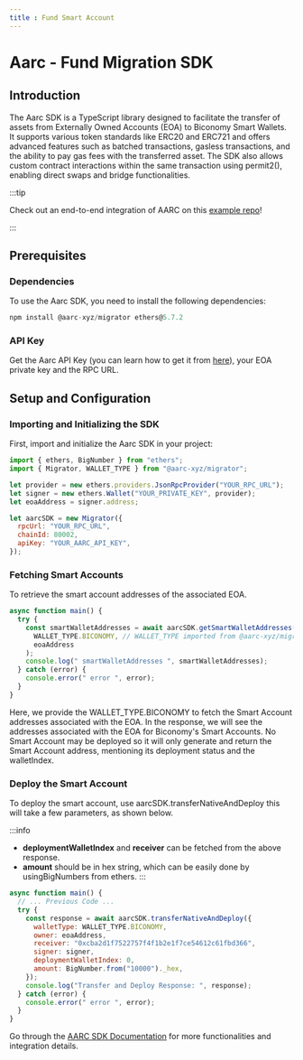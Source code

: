 ```yaml
---
title : Fund Smart Account
---
```


# Aarc - Fund Migration SDK

## Introduction

The Aarc SDK is a TypeScript library designed to facilitate the transfer of assets from Externally Owned Accounts (EOA) to Biconomy Smart Wallets. It supports various token standards like ERC20 and ERC721 and offers advanced features such as batched transactions, gasless transactions, and the ability to pay gas fees with the transferred asset. The SDK also allows custom contract interactions within the same transaction using permit2(), enabling direct swaps and bridge functionalities.

:::tip

Check out an end-to-end integration of AARC on this [example repo](https://github.com/bcnmy/biconomy_aarc_example)!

:::

## Prerequisites

### Dependencies

To use the Aarc SDK, you need to install the following dependencies:

```javascript
npm install @aarc-xyz/migrator ethers@5.7.2
```

### API Key

Get the Aarc API Key (you can learn how to get it from [here](https://docs.aarc.xyz/developer-docs/getting-started/quick-start-guide/get-the-api-key)), your EOA private key and the RPC URL.

## Setup and Configuration

### Importing and Initializing the SDK

First, import and initialize the Aarc SDK in your project:

```javascript
import { ethers, BigNumber } from "ethers";
import { Migrator, WALLET_TYPE } from "@aarc-xyz/migrator";

let provider = new ethers.providers.JsonRpcProvider("YOUR_RPC_URL");
let signer = new ethers.Wallet("YOUR_PRIVATE_KEY", provider);
let eoaAddress = signer.address;

let aarcSDK = new Migrator({
  rpcUrl: "YOUR_RPC_URL",
  chainId: 80002,
  apiKey: "YOUR_AARC_API_KEY",
});
```

### Fetching Smart Accounts

To retrieve the smart account addresses of the associated EOA.

```javascript
async function main() {
  try {
    const smartWalletAddresses = await aarcSDK.getSmartWalletAddresses(
      WALLET_TYPE.BICONOMY, // WALLET_TYPE imported from @aarc-xyz/migrator
      eoaAddress
    );
    console.log(" smartWalletAddresses ", smartWalletAddresses);
  } catch (error) {
    console.error(" error ", error);
  }
}
```

Here, we provide the WALLET_TYPE.BICONOMY to fetch the Smart Account addresses associated with the EOA.
In the response, we will see the addresses associated with the EOA for Biconomy's Smart Accounts. No Smart Account may be deployed so it will only generate and return the Smart Account address, mentioning its deployment status and the walletIndex.

### Deploy the Smart Account

To deploy the smart account, use aarcSDK.transferNativeAndDeploy this will take a few parameters, as shown below.

:::info

- **deploymentWalletIndex** and **receiver** can be fetched from the above response.
- **amount** should be in hex string, which can be easily done by usingBigNumbers from ethers.
  :::

```javascript
async function main() {
  // ... Previous Code ...
  try {
    const response = await aarcSDK.transferNativeAndDeploy({
      walletType: WALLET_TYPE.BICONOMY,
      owner: eoaAddress,
      receiver: "0xcba2d1f7522757f4f1b2e1f7ce54612c61fbd366",
      signer: signer,
      deploymentWalletIndex: 0,
      amount: BigNumber.from("10000")._hex,
    });
    console.log("Transfer and Deploy Response: ", response);
  } catch (error) {
    console.error(" error ", error);
  }
}
```

Go through the [AARC SDK Documentation](https://docs.aarc.xyz/) for more functionalities and integration details.
